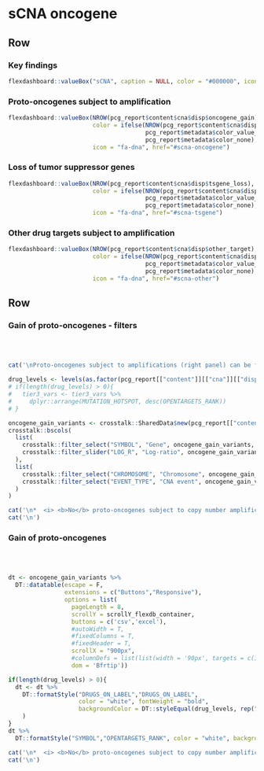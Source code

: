 
sCNA oncogene {.hidden}
===================================== 

Row
-------------------------------------

### Key findings


```r
flexdashboard::valueBox("sCNA", caption = NULL, color = "#000000", icon = NULL)
```

### Proto-oncogenes subject to amplification

```r
flexdashboard::valueBox(NROW(pcg_report$content$cna$disp$oncogene_gain),
                        color = ifelse(NROW(pcg_report$content$cna$disp$oncogene_gain) > 0,
                                       pcg_report$metadata$color_value_box,
                                       pcg_report$metadata$color_none),
                        icon = "fa-dna", href="#scna-oncogene")
```

### Loss of tumor suppressor genes

```r
flexdashboard::valueBox(NROW(pcg_report$content$cna$disp$tsgene_loss),
                        color = ifelse(NROW(pcg_report$content$cna$disp$tsgene_loss) > 0,
                                       pcg_report$metadata$color_value_box,
                                       pcg_report$metadata$color_none),
                        icon = "fa-dna", href="#scna-tsgene")
```

### Other drug targets subject to amplification

```r
flexdashboard::valueBox(NROW(pcg_report$content$cna$disp$other_target),
                        color = ifelse(NROW(pcg_report$content$cna$disp$other_target) > 0,
                                       pcg_report$metadata$color_value_box,
                                       pcg_report$metadata$color_none),
                        icon = "fa-dna", href="#scna-other")
```

Row
-----------------------------------------------------

### Gain of proto-oncogenes - filters {data-padding=15 data-width=300}


<br><br>

```r

cat('\nProto-oncogenes subject to amplifications (right panel) can be filtered according to various criteria:\n')

drug_levels <- levels(as.factor(pcg_report[["content"]][["cna"]][["disp"]][["oncogene_gain"]]$DRUGS_ON_LABEL))
# if(length(drug_levels) > 0){
#   tier3_vars <- tier3_vars %>%
#     dplyr::arrange(MUTATION_HOTSPOT, desc(OPENTARGETS_RANK))
# }

oncogene_gain_variants <- crosstalk::SharedData$new(pcg_report[["content"]][["cna"]][["disp"]][["oncogene_gain"]])
crosstalk::bscols(
  list(
    crosstalk::filter_select("SYMBOL", "Gene", oncogene_gain_variants, ~SYMBOL),
    crosstalk::filter_slider("LOG_R", "Log-ratio", oncogene_gain_variants, ~LOG_R)
  ),
  list(
    crosstalk::filter_select("CHROMOSOME", "Chromosome", oncogene_gain_variants, ~CHROMOSOME),
    crosstalk::filter_select("EVENT_TYPE", "CNA event", oncogene_gain_variants, ~EVENT_TYPE)
  )
)

```


```r
cat('\n*  <i> <b>No</b> proto-oncogenes subject to copy number amplifications.</i>',sep='\n')
cat('\n')
```


### Gain of proto-oncogenes {data-padding=15}

<br><br>

```r

dt <- oncogene_gain_variants %>%
  DT::datatable(escape = F, 
                extensions = c("Buttons","Responsive"), 
                options = list(
                  pageLength = 8, 
                  scrollY = scrollY_flexdb_container, 
                  buttons = c('csv','excel'), 
                  #autoWidth = T, 
                  #fixedColumns = T,
                  #fixedHeader = T,
                  scrollX = "900px",
                  #columnDefs = list(list(width = '90px', targets = c(1,2,3,4,5,6))),
                  dom = 'Bfrtip'))

if(length(drug_levels) > 0){
  dt <- dt %>%
    DT::formatStyle("DRUGS_ON_LABEL","DRUGS_ON_LABEL",
                    color = "white", fontWeight = "bold",
                    backgroundColor = DT::styleEqual(drug_levels, rep("black", length(drug_levels)))
    )
}
dt %>%
  DT::formatStyle("SYMBOL","OPENTARGETS_RANK", color = "white", backgroundColor = DT::styleInterval(pcg_report[['content']][['report_display_config']][['opentargets_rank']][['breaks']], pcg_report[['content']][['report_display_config']][['opentargets_rank']][['colors']]))

```


```r
cat('\n*  <i> <b>No</b> proto-oncogenes subject to copy number amplifications.</i>',sep='\n')
cat('\n')
```

